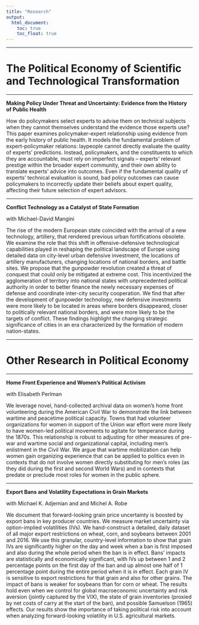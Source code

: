 ```yaml
---
title: "Research"
output:
  html_document:
    toc: true
    toc_float: true
---
```


---

# The Political Economy of Scientific and Technological Transformation

---

**Making Policy Under Threat and Uncertainty: Evidence from the History of Public Health**

How do policymakers select experts to advise them on technical subjects when they cannot themselves understand the evidence those experts use? This paper examines policymaker-expert relationship using evidence from the early history of public health. It models the fundamental problem of expert-policymaker relations: laypeople cannot directly evaluate the quality of experts’ predictions. Instead, policymakers, and the constituents to which they are accountable, must rely on imperfect signals – experts’ relevant prestige within the broader expert community, and their own ability to translate experts’ advice into outcomes. Even if the fundamental quality of experts’ technical evaluation is sound, bad policy outcomes can cause policymakers to incorrectly update their beliefs about expert quality, affecting their future selection of expert advisors.

---


**Conflict Technology as a Catalyst of State Formation**

with Michael-David Mangini

The rise of the modern European state coincided with the arrival of a new technology, artillery, that rendered previous urban fortifications obsolete. We examine the role that this shift in offensive-defensive technological capabilities played in reshaping the political landscape of Europe using detailed data on city-level urban defensive investment, the locations of artillery manufacturers, changing locations of national borders, and battle sites. We propose that the gunpowder revolution created a threat of conquest that could only be mitigated at extreme cost. This incentivized the agglomeration of territory into national states with unprecedented political authority in order to better finance the newly necessary expenses of defense and coordinate inter-city security cooperation. We find that after the development of gunpowder technology, new defensive investments were more likely to be located in areas where borders disappeared, closer to politically relevant national borders, and were more likely to be the targets of conflict. These findings highlight the changing strategic significance of cities in an era characterized by the formation of modern nation-states.

---

# Other Research in Political Economy

---

**Home Front Experience and Women's Political Activism**

with Elisabeth Perlman

We leverage novel, hand-collected archival data on women's home front volunteering during the American Civil War to demonstrate the link between wartime and peacetime political capacity. Towns that had volunteer organizations for women in support of the Union war effort were more likely to have women-led political movements to agitate for temperance during the 1870s. This relationship is robust to adjusting for other measures of pre-war and wartime social and organizational capital, including men's enlistment in the Civil War. We argue that wartime mobilization can help women gain organizing experience that can be applied to politics even in contexts that do not involve women directly substituting for men's roles (as they did during the first and second World Wars) and in contexts that predate or preclude most roles for women in the public sphere.

---

**Export Bans and Volatility Expectations in Grain Markets**

with Michael K. Adjemian and and Michel A. Robe

We document that forward-looking grain price uncertainty is boosted by export bans in key producer countries. We measure market uncertainty via option-implied volatilities (IVs). We hand-construct a detailed, daily dataset of all major export restrictions on wheat, corn, and soybeans between 2001 and 2016. We use this granular, country-level information to show that grain IVs are significantly higher on the day and week when a ban is first imposed and also during the whole period when the ban is in effect. Bans’ impacts are statistically and economically significant, with IVs up between 1 and 2 percentage points on the first day of the ban and up almost one half of 1 percentage point during the entire period when it is in effect. Each grain IV is sensitive to export restrictions for that grain and also for other grains. The impact of bans is weaker for soybeans than for corn or wheat. The results hold even when we control for global macroeconomic uncertainty and risk aversion (jointly captured by the VIX), the state of grain inventories (proxied by net costs of carry at the start of the ban), and possible Samuelson (1965) effects. Our results show the importance of taking political risk into account when analyzing forward-looking volatility in U.S. agricultural markets. 
